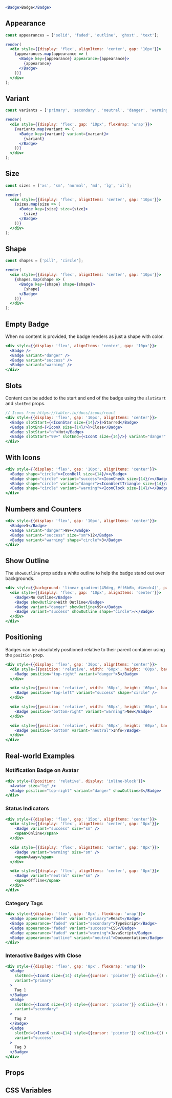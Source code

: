 ```jsx live
<Badge>Badge</Badge>
```


## Appearance

```jsx live noInline
const appearances = ['solid', 'faded', 'outline', 'ghost', 'text'];

render(
  <div style={{display: 'flex', alignItems: 'center', gap: '10px'}}>
    {appearances.map(appearance => (
      <Badge key={appearance} appearance={appearance}>
        {appearance}
      </Badge>
    ))}
  </div>
);
```

## Variant

```jsx live noInline
const variants = ['primary', 'secondary', 'neutral', 'danger', 'warning', 'success', 'dark', 'light'];

render(
  <div style={{display: 'flex', gap: '10px', flexWrap: 'wrap'}}>
    {variants.map(variant => (
      <Badge key={variant} variant={variant}>
        {variant}
      </Badge>
    ))}
  </div>
);
```

## Size

```jsx live noInline
const sizes = ['xs', 'sm', 'normal', 'md', 'lg', 'xl'];

render(
  <div style={{display: 'flex', alignItems: 'center', gap: '10px'}}>
    {sizes.map(size => (
      <Badge key={size} size={size}>
        {size}
      </Badge>
    ))}
  </div>
);
```

## Shape

```jsx live noInline
const shapes = ['pill', 'circle'];

render(
  <div style={{display: 'flex', alignItems: 'center', gap: '10px'}}>
    {shapes.map(shape => (
      <Badge key={shape} shape={shape}>
        {shape}
      </Badge>
    ))}
  </div>
);
```

## Empty Badge

When no content is provided, the badge renders as just a shape with color.

```jsx live
<div style={{display: 'flex', alignItems: 'center', gap: '10px'}}>
  <Badge />
  <Badge variant="danger" />
  <Badge variant="success" />
  <Badge variant="warning" />
</div>
```

## Slots

Content can be added to the start and end of the badge using the `slotStart` and `slotEnd` props.

```jsx live
// Icons from https://tabler.io/docs/icons/react
<div style={{display: 'flex', gap: '10px', alignItems: 'center'}}>
  <Badge slotStart={<IconStar size={14}/>}>Starred</Badge>
  <Badge slotEnd={<IconX size={14}/>}>Close</Badge>
  <Badge slotStart="🔥">Hot</Badge>
  <Badge slotStart="99+" slotEnd={<IconX size={14}/>} variant="danger" />
</div>
```

## With Icons

```jsx live
<div style={{display: 'flex', gap: '10px', alignItems: 'center'}}>
  <Badge shape="circle"><IconBell size={14}/></Badge>
  <Badge shape="circle" variant="success"><IconCheck size={14}/></Badge>
  <Badge shape="circle" variant="danger"><IconAlertTriangle size={14}/></Badge>
  <Badge shape="circle" variant="warning"><IconClock size={14}/></Badge>
</div>
```

## Numbers and Counters

```jsx live
<div style={{display: 'flex', gap: '10px', alignItems: 'center'}}>
  <Badge>5</Badge>
  <Badge variant="danger">99+</Badge>
  <Badge variant="success" size="sm">12</Badge>
  <Badge variant="warning" shape="circle">3</Badge>
</div>
```

## Show Outline

The `showOutline` prop adds a white outline to help the badge stand out over backgrounds.

```jsx live
<div style={{background: 'linear-gradient(45deg, #ff6b6b, #4ecdc4)', padding: '20px', borderRadius: '8px'}}>
  <div style={{display: 'flex', gap: '10px', alignItems: 'center'}}>
    <Badge>No Outline</Badge>
    <Badge showOutline>With Outline</Badge>
    <Badge variant="danger" showOutline>99+</Badge>
    <Badge variant="success" showOutline shape="circle">✓</Badge>
  </div>
</div>
```

## Positioning

Badges can be absolutely positioned relative to their parent container using the `position` prop.

```jsx live
<div style={{display: 'flex', gap: '30px', alignItems: 'center'}}>
  <div style={{position: 'relative', width: '60px', height: '60px', background: '#f0f0f0', borderRadius: '8px'}}>
    <Badge position="top-right" variant="danger">5</Badge>
  </div>

  <div style={{position: 'relative', width: '60px', height: '60px', background: '#f0f0f0', borderRadius: '8px'}}>
    <Badge position="top-left" variant="success" shape="circle" />
  </div>

  <div style={{position: 'relative', width: '60px', height: '60px', background: '#f0f0f0', borderRadius: '8px'}}>
    <Badge position="bottom-right" variant="warning">New</Badge>
  </div>

  <div style={{position: 'relative', width: '60px', height: '60px', background: '#f0f0f0', borderRadius: '8px'}}>
    <Badge position="bottom" variant="neutral">Info</Badge>
  </div>
</div>
```

## Real-world Examples

### Notification Badge on Avatar

```jsx live
<div style={{position: 'relative', display: 'inline-block'}}>
  <Avatar size="lg" />
  <Badge position="top-right" variant="danger" showOutline>3</Badge>
</div>
```

### Status Indicators

```jsx live
<div style={{display: 'flex', gap: '15px', alignItems: 'center'}}>
  <div style={{display: 'flex', alignItems: 'center', gap: '8px'}}>
    <Badge variant="success" size="sm" />
    <span>Online</span>
  </div>

  <div style={{display: 'flex', alignItems: 'center', gap: '8px'}}>
    <Badge variant="warning" size="sm" />
    <span>Away</span>
  </div>

  <div style={{display: 'flex', alignItems: 'center', gap: '8px'}}>
    <Badge variant="neutral" size="sm" />
    <span>Offline</span>
  </div>
</div>
```

### Category Tags

```jsx live
<div style={{display: 'flex', gap: '8px', flexWrap: 'wrap'}}>
  <Badge appearance="faded" variant="primary">React</Badge>
  <Badge appearance="faded" variant="secondary">TypeScript</Badge>
  <Badge appearance="faded" variant="success">CSS</Badge>
  <Badge appearance="faded" variant="warning">JavaScript</Badge>
  <Badge appearance="outline" variant="neutral">Documentation</Badge>
</div>
```

### Interactive Badges with Close

```jsx live
<div style={{display: 'flex', gap: '8px', flexWrap: 'wrap'}}>
  <Badge
    slotEnd={<IconX size={14} style={{cursor: 'pointer'}} onClick={() => alert('Remove tag')} />}
    variant="primary"
  >
    Tag 1
  </Badge>
  <Badge
    slotEnd={<IconX size={14} style={{cursor: 'pointer'}} onClick={() => alert('Remove tag')} />}
    variant="secondary"
  >
    Tag 2
  </Badge>
  <Badge
    slotEnd={<IconX size={14} style={{cursor: 'pointer'}} onClick={() => alert('Remove tag')} />}
    variant="success"
  >
    Tag 3
  </Badge>
</div>
```

## Props

<PropsTable name="Badge" />

## CSS Variables

<CSSVars />
